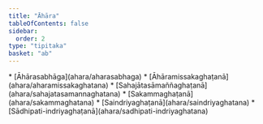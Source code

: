 ```yaml
---
title: "Āhāra"
tableOfContents: false
sidebar:
  order: 2
type: "tipitaka"
basket: "ab"
---
```



<DynamicBreadcrumb />



<TableOfContents>
* [Āhārasabhāga](ahara/aharasabhaga)
* [Āhāramissakaghaṭanā](ahara/aharamissakaghatana)
* [Sahajātasāmaññaghaṭanā](ahara/sahajatasamannaghatana)
* [Sakammaghaṭanā](ahara/sakammaghatana)
* [Saindriyaghaṭanā](ahara/saindriyaghatana)
* [Sādhipati-indriyaghaṭanā](ahara/sadhipati-indriyaghatana)
</TableOfContents>